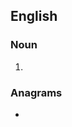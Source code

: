 ==English==

===Noun===
{{head|en|noun form}}

# {{plural of|nonane|lang=en}}

===Anagrams===
* {{anagrams|en|a=aennnos|nonsane}}